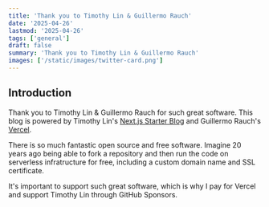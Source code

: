 ```yaml
---
title: 'Thank you to Timothy Lin & Guillermo Rauch'
date: '2025-04-26'
lastmod: '2025-04-26'
tags: ['general']
draft: false
summary: 'Thank you to Timothy Lin & Guillermo Rauch'
images: ['/static/images/twitter-card.png']
---
```


## Introduction

Thank you to Timothy Lin & Guillermo Rauch for such great software. This blog is powered by Timothy Lin's [Next.js Starter Blog](https://github.com/timlrx/tailwind-nextjs-starter-blog) and Guillermo Rauch's [Vercel](https://www.vercel.com). 

There is so much fantastic open source and free software. Imagine 20 years ago being able to fork a repository and then run the code on serverless infratructure for free, including a custom domain name and SSL certificate.  

It's important to support such great software, which is why I pay for Vercel and support Timothy Lin through GitHub Sponsors. 
